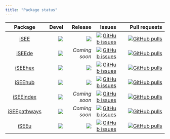 ```yaml
---
title: "Package status"
---
```


| Package | Devel | Release | Issues | Pull requests |
|:-------:|------:|--------:|-------:|--------------:|
| [iSEE](https://github.com/iSEE/iSEE) | [![](http://bioconductor.org/shields/build/devel/bioc/iSEE.svg)](http://bioconductor.org/checkResults/devel/bioc-LATEST/iSEE) | [![](http://bioconductor.org/shields/build/release/bioc/iSEE.svg)](http://bioconductor.org/checkResults/release/bioc-LATEST/iSEE) | [![GitHub issues](https://img.shields.io/github/issues/iSEE/iSEE)](https://github.com/iSEE/iSEE/issues) | [![GitHub pulls](https://img.shields.io/github/issues-pr/iSEE/iSEE)](https://github.com/iSEE/iSEE/pulls)|
| [iSEEde](https://github.com/iSEE/iSEEde) | [![](http://bioconductor.org/shields/build/devel/bioc/iSEEde.svg)](http://bioconductor.org/checkResults/devel/bioc-LATEST/iSEEde) | *Coming soon* | [![GitHub issues](https://img.shields.io/github/issues/iSEE/iSEEde)](https://github.com/iSEE/iSEEde/issues) | [![GitHub pulls](https://img.shields.io/github/issues-pr/iSEE/iSEEde)](https://github.com/iSEE/iSEEde/pulls)|
| [iSEEhex](https://github.com/iSEE/iSEEhex) | [![](http://bioconductor.org/shields/build/devel/bioc/iSEEhex.svg)](http://bioconductor.org/checkResults/devel/bioc-LATEST/iSEEhex) | [![](http://bioconductor.org/shields/build/release/bioc/iSEEhex.svg)](http://bioconductor.org/checkResults/release/bioc-LATEST/iSEEhex) | [![GitHub issues](https://img.shields.io/github/issues/iSEE/iSEEhex)](https://github.com/iSEE/iSEEhex/issues) | [![GitHub pulls](https://img.shields.io/github/issues-pr/iSEE/iSEEhex)](https://github.com/iSEE/iSEEhex/pulls)|
| [iSEEhub](https://github.com/iSEE/iSEEhub) | [![](http://bioconductor.org/shields/build/devel/bioc/iSEEhub.svg)](http://bioconductor.org/checkResults/devel/bioc-LATEST/iSEEhub) |[![](http://bioconductor.org/shields/build/release/bioc/iSEEhub.svg)](http://bioconductor.org/checkResults/release/bioc-LATEST/iSEEhub) | [![GitHub issues](https://img.shields.io/github/issues/iSEE/iSEEhub)](https://github.com/iSEE/iSEEhub/issues) | [![GitHub pulls](https://img.shields.io/github/issues-pr/iSEE/iSEEhub)](https://github.com/iSEE/iSEEhub/pulls)|
| [iSEEindex](https://github.com/iSEE/iSEEindex) | [![](http://bioconductor.org/shields/build/devel/bioc/iSEEindex.svg)](http://bioconductor.org/checkResults/devel/bioc-LATEST/iSEEindex) | *Coming soon* | [![GitHub issues](https://img.shields.io/github/issues/iSEE/iSEEindex)](https://github.com/iSEE/iSEEindex/issues) | [![GitHub pulls](https://img.shields.io/github/issues-pr/iSEE/iSEEindex)](https://github.com/iSEE/iSEEindex/pulls)|
| [iSEEpathways](https://github.com/iSEE/iSEEpathways) | [![](http://bioconductor.org/shields/build/devel/bioc/iSEEpathways.svg)](http://bioconductor.org/checkResults/devel/bioc-LATEST/iSEEpathways) | *Coming soon* | [![GitHub issues](https://img.shields.io/github/issues/iSEE/iSEEpathways)](https://github.com/iSEE/iSEEpathways/issues) | [![GitHub pulls](https://img.shields.io/github/issues-pr/iSEE/iSEEpathways)](https://github.com/iSEE/iSEEpathways/pulls)|
| [iSEEu](https://github.com/iSEE/iSEEu) | [![](http://bioconductor.org/shields/build/devel/bioc/iSEEu.svg)](http://bioconductor.org/checkResults/devel/bioc-LATEST/iSEEu) |[![](http://bioconductor.org/shields/build/release/bioc/iSEEu.svg)](http://bioconductor.org/checkResults/release/bioc-LATEST/iSEEu) | [![GitHub issues](https://img.shields.io/github/issues/iSEE/iSEEu)](https://github.com/iSEE/iSEEu/issues) | [![GitHub pulls](https://img.shields.io/github/issues-pr/iSEE/iSEEu)](https://github.com/iSEE/iSEEu/pulls) |
